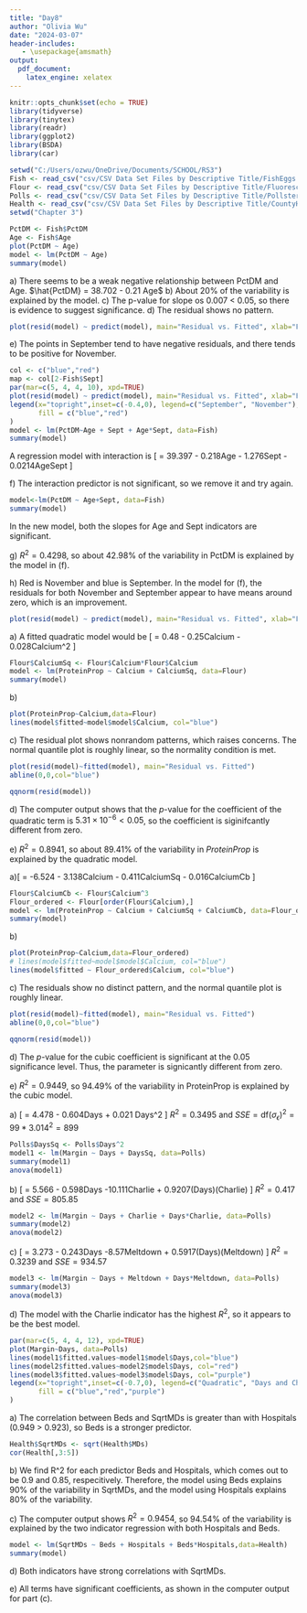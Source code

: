---
title: "Day8"
author: "Olivia Wu"
date: "2024-03-07"
header-includes:
   - \usepackage{amsmath}
output:
  pdf_document:
    latex_engine: xelatex
---

```{r setup, include=FALSE}
knitr::opts_chunk$set(echo = TRUE)
library(tidyverse)
library(tinytex)
library(readr)
library(ggplot2)
library(BSDA)
library(car)
```
```{r, include=FALSE}
setwd("C:/Users/ozwu/OneDrive/Documents/SCHOOL/RS3")
Fish <- read_csv("csv/CSV Data Set Files by Descriptive Title/FishEggs.csv")
Flour <- read_csv("csv/CSV Data Set Files by Descriptive Title/Fluorescence.csv")
Polls <- read_csv("csv/CSV Data Set Files by Descriptive Title/Pollster08.csv")
Health <- read_csv("csv/CSV Data Set Files by Descriptive Title/CountyHealth.csv")
setwd("Chapter 3")
```

<!-- 10,11,13,15,34,41,42, 43, 44 -->
\section*{Problem 3.10}
\begin{enumerate}
\item[a)] Year and Mileage are likely negatively correlated because an older car will have an earlier manufacture year but more mileage.
\item[b)] I would expect Mileage to be negatively correlated with Price because people do not want a used car that has been driven a lot.
\end{enumerate}

\section*{Problem 3.11}
\begin{enumerate}
\item[a)] He should pick dealerships with a negative residual because that means the dealership offers lower prices than predicted by his model.
\item[b)] $Price = \beta_0 + \beta_1 Year + \beta_2 Mileage + \epsilon$
\item[c)] Adding the interaction variable allows us to make more possible models. The coefficient for this variable should be negative because we want to have a higher price on old cars with less mileage and put a lower price on new cars with high mileage.
\end{enumerate}

\section*{Problem 3.13}
\begin{enumerate}
\item[a)] $Arsenic = \beta_0 + \beta_1 Year + \beta_2 Miles + \beta_3 Year \cdot Miles + \epsilon$
\item[b)] $Lead = \beta_0 + \beta_1 Year + \beta_2 Iclearn + \beta_3 Year \cdot Iclean + \epsilon$
\item[c)] $Titanium = \beta_0 + \beta_1 Miles + \beta_2 Miles^2 + \epsilon$
\item[d)] $Sulfide = \beta_0 + \beta_1 Year + \beta_2 Miles + \beta_3 Depth + \beta_4 Year \cdot Miles + \beta_5 Year \cdot Depth + \beta_6 Miles \cdot Depth + \epsilon$ 
\end{enumerate}

\section*{Problem 3.15}
\begin{enumerate}
\item[a)] 198-3-1 = 194 df
\item[b)] 198-3-1 = 194 df
\item[c)] 198-2-1 = 195 df
\item[d)] 198-6-1 = 191 df
\end{enumerate}

\section*{Problem 3.34}
```{r, include=FALSE}
PctDM <- Fish$PctDM
Age <- Fish$Age
plot(PctDM ~ Age)
model <- lm(PctDM ~ Age)
summary(model)
```
\quad a) There seems to be a weak negative relationship between PctDM and Age. $\hat{PctDM} = 38.702 - 0.21 Age$
\quad b) About 20\% of the variability is explained by the model.
\quad c) The p-value for slope os 0.007 < 0.05, so there is evidence to suggest significance.
\quad d) The residual shows no pattern.

```{r, out.width="50%", echo=FALSE}
plot(resid(model) ~ predict(model), main="Residual vs. Fitted", xlab="Fitted", ylab = "Residual")
```

\quad e) The points in September tend to have negative residuals, and there tends to be positive for November. 

```{r, out.width="50%", echo=FALSE}
col <- c("blue","red")
map <- col[2-Fish$Sept]
par(mar=c(5, 4, 4, 10), xpd=TRUE)
plot(resid(model) ~ predict(model), main="Residual vs. Fitted", xlab="Fitted", ylab = "Residual",col=map,pch=16)
legend(x="topright",inset=c(-0.4,0), legend=c("September", "November"),  
       fill = c("blue","red") 
)
model <- lm(PctDM~Age + Sept + Age*Sept, data=Fish)
summary(model)
```

A regression model with interaction is \[\hat{PctDM} = 39.397 - 0.218Age - 1.276Sept - 0.0214Age\cdot Sept \]

\quad f) The interaction predictor is not significant, so we remove it and try again.

```{r, echo=FALSE}
model<-lm(PctDM ~ Age+Sept, data=Fish)
summary(model)
```
In the new model, both the slopes for Age and Sept indicators are significant.

\quad g) $R^2 = 0.4298$, so about 42.98\% of the variability in PctDM is explained by the model in (f).

\quad h) Red is November and blue is September. In the model for (f), the residuals for both November and September appear to have means around zero, which is an improvement.

```{r, out.width="60%", echo=FALSE}
plot(resid(model) ~ predict(model), main="Residual vs. Fitted", xlab="Fitted", ylab = "Residual",col=map,pch=19)
```
\section*{Problem 3.41}
\quad a) A fitted quadratic model would be \[\hat{ProteinProp} = 0.48 - 0.25Calcium - 0.028Calcium^2 \]
```{r, echo=FALSE}
Flour$CalciumSq <- Flour$Calcium*Flour$Calcium
model <- lm(ProteinProp ~ Calcium + CalciumSq, data=Flour)
summary(model)
```

\quad b)

```{r, out.width="60%", echo=FALSE}
plot(ProteinProp~Calcium,data=Flour)
lines(model$fitted~model$model$Calcium, col="blue")
```

\quad c) The residual plot shows nonrandom patterns, which raises concerns. The normal quantile plot is roughly linear, so the normality condition is met.
```{r, out.width="50%", echo=FALSE}
plot(resid(model)~fitted(model), main="Residual vs. Fitted")
abline(0,0,col="blue")

qqnorm(resid(model))
```

\quad d) The computer output shows that the $p$-value for the coefficient of the quadratic term is $5.31 \times 10^{-6} < 0.05$, so the coefficient is siginifcantly different from zero.

\quad e) $R^2=0.8941$, so about 89.41\% of the variability in $ProteinProp$ is explained by the quadratic model.

\section*{Problem 3.42}
\quad a)\[\hat{ProteinProp} = -6.524 - 3.138Calcium - 0.411CalciumSq - 0.016CalciumCb \]
```{r, echo=FALSE}
Flour$CalciumCb <- Flour$Calcium^3
Flour_ordered <- Flour[order(Flour$Calcium),]
model <- lm(ProteinProp ~ Calcium + CalciumSq + CalciumCb, data=Flour_ordered)
summary(model)
```

\quad b) 

```{r, out.width="60%", echo=FALSE}
plot(ProteinProp~Calcium,data=Flour_ordered)
# lines(model$fitted~model$model$Calcium, col="blue")
lines(model$fitted ~ Flour_ordered$Calcium, col="blue")
```

\quad c) The residuals show no distinct pattern, and the normal quantile plot is roughly linear.

```{r, out.width="50%", echo=FALSE}
plot(resid(model)~fitted(model), main="Residual vs. Fitted")
abline(0,0,col="blue")

qqnorm(resid(model))
```

\quad d) The $p$-value for the cubic coefficient is significant at the 0.05 significance level. Thus, the parameter is signicantly different from zero.

\quad e) $R^2 = 0.9449$, so 94.49\% of the variability in ProteinProp is explained by the cubic model.

\section*{Problem 3.43}
\quad a) \[\hat{Margin} = 4.478 - 0.604Days + 0.021 Days^2 \]
$R^2 = 0.3495$ and $SSE = \text{df}(\sigma_\epsilon)^2 = 99*3.014^2 = 899$

```{r, echo=FALSE}
Polls$DaysSq <- Polls$Days^2
model1 <- lm(Margin ~ Days + DaysSq, data=Polls)
summary(model1)
anova(model1)
```

\quad b) \[\hat{Margin} = 5.566 - 0.598Days -10.111Charlie + 0.9207(Days)(Charlie) \]
$R^2 = 0.417$ and $SSE = 805.85$

```{r, echo=FALSE}
model2 <- lm(Margin ~ Days + Charlie + Days*Charlie, data=Polls)
summary(model2)
anova(model2)
```

\quad c) \[\hat{Margin} = 3.273 - 0.243Days -8.57Meltdown + 0.5917(Days)(Meltdown) \]
$R^2 = 0.3239$ and $SSE = 934.57$

```{r, echo=FALSE}
model3 <- lm(Margin ~ Days + Meltdown + Days*Meltdown, data=Polls)
summary(model3)
anova(model3)
``` 

\quad d) The model with the Charlie indicator has the highest $R^2$, so it appears to be the best model. \textcolor{red}{check all coef are significant, small SSE}

```{r, out.width="70%", echo=FALSE}
par(mar=c(5, 4, 4, 12), xpd=TRUE)
plot(Margin~Days, data=Polls)
lines(model1$fitted.values~model1$model$Days,col="blue")
lines(model2$fitted.values~model2$model$Days, col="red")
lines(model3$fitted.values~model3$model$Days, col="purple")
legend(x="topright",inset=c(-0.7,0), legend=c("Quadratic", "Days and Charlie", "Days and Meltdown"),  
       fill = c("blue","red","purple") 
)
```

\section*{Problem 3.44}
\quad a) The correlation between Beds and SqrtMDs is greater than with Hospitals (0.949 > 0.923), so Beds is a stronger predictor. 

```{r, echo=FALSE}
Health$SqrtMDs <- sqrt(Health$MDs)
cor(Health[,3:5])
```

\quad b) We find R^2 for each predictor Beds and Hospitals, which comes out to be 0.9 and 0.85, respecitively. Therefore, the model using Beds explains 90\% of the variability in SqrtMDs, and the model using Hospitals explains 80\% of the variability.

\quad c) The computer output shows $R^2 = 0.9454$, so 94.54\% of the variability is explained by the two indicator regression with both Hospitals and Beds.
```{r, echo=FALSE}
model <- lm(SqrtMDs ~ Beds + Hospitals + Beds*Hospitals,data=Health)
summary(model)
```

\quad d) Both indicators have strong correlations with SqrtMDs.

\quad e) All terms have significant coefficients, as shown in the computer output for part (c).